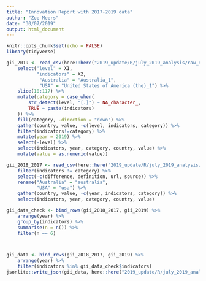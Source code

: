 ```yaml
---
title: "Innovation Report with 2017-2019 data"
author: "Zoe Meers"
date: "30/07/2019"
output: html_document
---
```


```r
knitr::opts_chunk$set(echo = FALSE)
library(tidyverse)
```


```r
gii_2019 <- read_csv(here::here("2019_update/R/july_2019_analysis/raw_data/2019_data.csv")) %>% 
    select("level" = X1, 
           "indicators" = X2, 
            "Australia" = "Australia_1", 
            "USA" = "United States of America (the)_1") %>% 
    slice(10:117) %>% 
    mutate(category = case_when(
        str_detect(level, "[.]") ~ NA_character_,
        TRUE ~ paste(indicators)
    )) %>% 
    fill(category, .direction = "down") %>% 
    gather(country, value, -c(level, indicators, category)) %>% 
    filter(indicators!=category) %>% 
    mutate(year = 2019) %>% 
    select(-level) %>% 
    select(indicators, year, category, country, value) %>% 
    mutate(value = as.numeric(value))
```


```r
gii_2018_2017 <- read_csv(here::here("2019_update/R/july_2019_analysis/clean_data/gii_2017_2018.csv")) %>% 
    filter(indicators != category) %>% 
    select(-c(difference, definition, url, source)) %>% 
    rename("Australia" = "australia", 
           "USA" = "usa") %>% 
    gather(country, value, -c(year, indicators, category)) %>% 
    select(indicators, year, category, country, value)
```

```r

gii_data_check <- bind_rows(gii_2018_2017, gii_2019) %>% 
    arrange(year) %>% 
    group_by(indicators) %>% 
    summarise(n = n()) %>% 
    filter(n == 6)



gii_data <- bind_rows(gii_2018_2017, gii_2019) %>% 
    arrange(year) %>% 
    filter(indicators %in% gii_data_check$indicators)
jsonlite::write_json(gii_data, here::here("2019_update/R/july_2019_analysis/clean_data/gii_data_17_18_19.json"))
```


